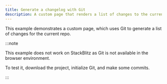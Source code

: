 ```yaml
---
title: Generate a changelog with Git
description: A custom page that renders a list of changes to the current repo using Git
---
```



This example demonstrates a custom page, which uses Git to generate a list of changes for the current repo.

:::note

This example does not work on StackBlitz as Git is not available in the browser environment.

To test it, download the project, initialize Git, and make some commits.

:::

<StackBlitz
	title="Starlight — git-based changelog (doesn’t work in StackBlitz)"
	localProjectId="git-changelog"
	openFile="src/pages/docs-changes.astro"
	showSidebar
	clickToLoad
/>
